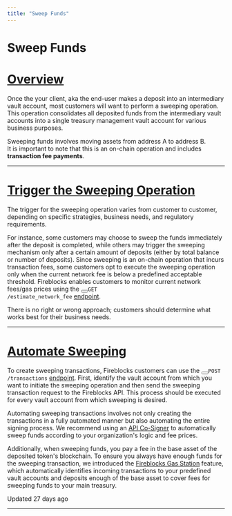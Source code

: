 ```yaml
---
title: "Sweep Funds"
---
```

  
  # Sweep Funds

# [Overview](#overview)

Once the your client, aka the end-user makes a deposit into an intermediary vault account, most customers will want to perform a sweeping operation. This operation consolidates all deposited funds from the intermediary vault accounts into a single treasury management vault account for various business purposes.

Sweeping funds involves moving assets from address A to address B.  
It is important to note that this is an on-chain operation and includes **transaction fee payments**.

  

* * *

  
# [Trigger the Sweeping Operation](#trigger-the-sweeping-operation)

The trigger for the sweeping operation varies from customer to customer, depending on specific strategies, business needs, and regulatory requirements.

For instance, some customers may choose to sweep the funds immediately after the deposit is completed, while others may trigger the sweeping mechanism only after a certain amount of deposits (either by total balance or number of deposits). Since sweeping is an on-chain operation that incurs transaction fees, some customers opt to execute the sweeping operation only when the current network fee is below a predefined acceptable threshold. Fireblocks enables customers to monitor current network fees/gas prices using the <button aria-label="Copy Code" class="rdmd-code-copy fa"></button><code class="rdmd-code lang- theme-light" data-lang="" name="" tabindex="0">GET /estimate_network_fee</code> <a target="_self" href="/reference/estimatenetworkfee">endpoint</a>.

There is no right or wrong approach; customers should determine what works best for their business needs.

  

* * *

# [Automate Sweeping](#automate-sweeping)

To create sweeping transactions, Fireblocks customers can use the <button aria-label="Copy Code" class="rdmd-code-copy fa"></button><code class="rdmd-code lang- theme-light" data-lang="" name="" tabindex="0">POST /transactions</code> <a target="_self" href="/reference/createtransaction">endpoint</a>. First, identify the vault account from which you want to initiate the sweeping operation and then send the sweeping transaction request to the Fireblocks API. This process should be executed for every vault account from which sweeping is desired.

Automating sweeping transactions involves not only creating the transactions in a fully automated manner but also automating the entire signing process. We recommend using an [API Co-Signer](/docs/deploy-api-co-signer) to automatically sweep funds according to your organization's logic and fee prices.

Additionally, when sweeping funds, you pay a fee in the base asset of the deposited token's blockchain. To ensure you always have enough funds for the sweeping transaction, we introduced the [Fireblocks Gas Station](/docs/work-with-gas-station) feature, which automatically identifies incoming transactions to your predefined vault accounts and deposits enough of the base asset to cover fees for sweeping funds to your main treasury.

Updated 27 days ago

* * *